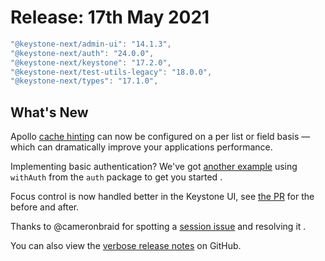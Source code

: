 
# Release: 17th May 2021

```typescript
"@keystone-next/admin-ui": "14.1.3",
"@keystone-next/auth": "24.0.0",
"@keystone-next/keystone": "17.2.0",
"@keystone-next/test-utils-legacy": "18.0.0",
"@keystone-next/types": "17.1.0",
```

## What's New

Apollo [cache hinting](https://next.keystonejs.com/apis/schema#graphql) can now be configured on a per list or field basis — which can dramatically improve your applications performance.

Implementing basic authentication? We've got [another example](https://github.com/keystonejs/keystone/tree/master/examples/with-auth) using `withAuth` from the `auth` package to get you started <Emoji symbol="🔒" alt="Lock"/>.

Focus control is now handled better in the Keystone UI, see [the PR](https://github.com/keystonejs/keystone/pull/5670) for the before and after.

Thanks to @cameronbraid for spotting a [session issue](https://github.com/keystonejs/keystone/pull/5727/files) and resolving it <Emoji symbol="🐛" alt="Bug"/>.

You can also view the [verbose release notes](https://github.com/keystonejs/keystone/releases/tag/2021-05-17) on GitHub.

